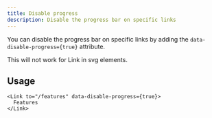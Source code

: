 ```yaml
---
title: Disable progress
description: Disable the progress bar on specific links
---
```



You can disable the progress bar on specific links by adding the `data-disable-progress={true}` attribute.

<Callout type="warn" title="Warning">
  This will not work for Link in svg elements.
</Callout>

## Usage

```tsx
<Link to="/features" data-disable-progress={true}>
  Features
</Link>
```
